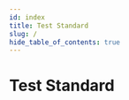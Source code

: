 ```yaml
---
id: index
title: Test Standard
slug: /
hide_table_of_contents: true
---
```



# Test Standard

<QuickStart
  standard="TEST"
  introductionPath="/intro/"
  elementsPath="/elements/"
  examplesPath="/examples/"
/>

<DownloadPanel
  standard="TEST"
  pdfUrl="#"
  ttlUrl="/rdf/ttl/test.ttl"
  jsonLdUrl="/rdf/jsonld/test.jsonld"
  xmlUrl="/rdf/xml/test.xml"
/>
